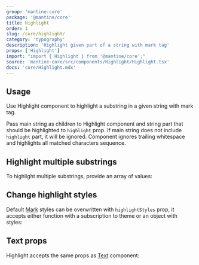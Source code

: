 ```yaml
---
group: 'mantine-core'
package: '@mantine/core'
title: Highlight
order: 1
slug: /core/highlight/
category: 'typography'
description: 'Highlight given part of a string with mark tag'
props: ['Highlight']
import: "import { Highlight } from '@mantine/core';"
source: 'mantine-core/src/components/Highlight/Highlight.tsx'
docs: 'core/Highlight.mdx'
---
```



## Usage

Use Highlight component to highlight a substring in a given string with mark tag.

Pass main string as children to Highlight component and string part that should be highlighted to `highlight` prop.
If main string does not include `highlight` part, it will be ignored.
Component ignores trailing whitespace and highlights all matched characters sequence.

<Demo data={HighlightDemos.configurator} />

## Highlight multiple substrings

To highlight multiple substrings, provide an array of values:

<Demo data={HighlightDemos.multiple} />

## Change highlight styles

Default [Mark](/core/mark/) styles can be overwritten with `highlightStyles` prop, it accepts either function with a subscription to theme
or an object with styles:

<Demo data={HighlightDemos.styles} />

## Text props

Highlight accepts the same props as [Text](/core/text/) component:

<Demo data={HighlightDemos.props} />

